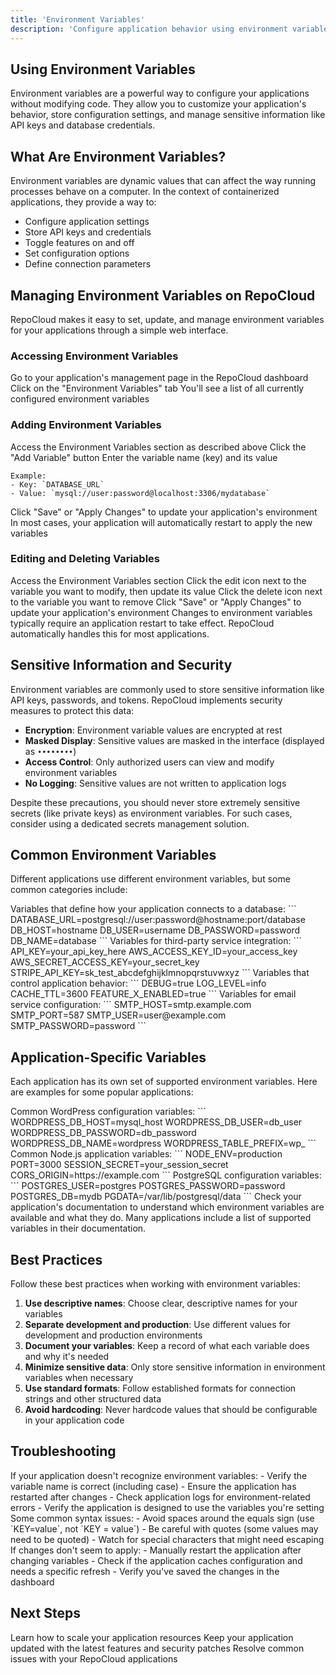 ```yaml
---
title: 'Environment Variables'
description: 'Configure application behavior using environment variables on RepoCloud'
---
```


## Using Environment Variables

Environment variables are a powerful way to configure your applications without modifying code. They allow you to customize your application's behavior, store configuration settings, and manage sensitive information like API keys and database credentials.

## What Are Environment Variables?

Environment variables are dynamic values that can affect the way running processes behave on a computer. In the context of containerized applications, they provide a way to:

- Configure application settings
- Store API keys and credentials
- Toggle features on and off
- Set configuration options
- Define connection parameters

## Managing Environment Variables on RepoCloud

RepoCloud makes it easy to set, update, and manage environment variables for your applications through a simple web interface.

### Accessing Environment Variables

<Steps>
  <Step title="Navigate to Instance Management">
    Go to your application's management page in the RepoCloud  dashboard
  </Step>
  <Step title="Open Environment Variables">
    Click on the "Environment Variables" tab
  </Step>
  <Step title="View Current Variables">
    You'll see a list of all currently configured environment variables
  </Step>
</Steps>

### Adding Environment Variables

<Steps>
  <Step title="Navigate to Environment Variables">
    Access the Environment Variables section as described above
  </Step>
  <Step title="Add New Variable">
    Click the "Add Variable" button
  </Step>
  <Step title="Enter Key and Value">
    Enter the variable name (key) and its value
    
    Example:
    - Key: `DATABASE_URL`
    - Value: `mysql://user:password@localhost:3306/mydatabase`
  </Step>
  <Step title="Save Changes">
    Click "Save" or "Apply Changes" to update your application's environment
  </Step>
  <Step title="Restart Application">
    In most cases, your application will automatically restart to apply the new variables
  </Step>
</Steps>

### Editing and Deleting Variables

<Steps>
  <Step title="Navigate to Environment Variables">
    Access the Environment Variables section
  </Step>
  <Step title="Edit a Variable">
    Click the edit icon next to the variable you want to modify, then update its value
  </Step>
  <Step title="Delete a Variable">
    Click the delete icon next to the variable you want to remove
  </Step>
  <Step title="Save Changes">
    Click "Save" or "Apply Changes" to update your application's environment
  </Step>
</Steps>

<Note>
  Changes to environment variables typically require an application restart to take effect. RepoCloud automatically handles this for most applications.
</Note>

## Sensitive Information and Security

Environment variables are commonly used to store sensitive information like API keys, passwords, and tokens. RepoCloud implements security measures to protect this data:

- **Encryption**: Environment variable values are encrypted at rest
- **Masked Display**: Sensitive values are masked in the interface (displayed as `••••••••`)
- **Access Control**: Only authorized users can view and modify environment variables
- **No Logging**: Sensitive values are not written to application logs

<Warning>
  Despite these precautions, you should never store extremely sensitive secrets (like private keys) as environment variables. For such cases, consider using a dedicated secrets management solution.
</Warning>

## Common Environment Variables

Different applications use different environment variables, but some common categories include:

<AccordionGroup>
  <Accordion title="Database Connection Strings">
    Variables that define how your application connects to a database:
    ```
    DATABASE_URL=postgresql://user:password@hostname:port/database
    DB_HOST=hostname
    DB_USER=username
    DB_PASSWORD=password
    DB_NAME=database
    ```
  </Accordion>
  <Accordion title="API Keys and Authentication">
    Variables for third-party service integration:
    ```
    API_KEY=your_api_key_here
    AWS_ACCESS_KEY_ID=your_access_key
    AWS_SECRET_ACCESS_KEY=your_secret_key
    STRIPE_API_KEY=sk_test_abcdefghijklmnopqrstuvwxyz
    ```
  </Accordion>
  <Accordion title="Application Settings">
    Variables that control application behavior:
    ```
    DEBUG=true
    LOG_LEVEL=info
    CACHE_TTL=3600
    FEATURE_X_ENABLED=true
    ```
  </Accordion>
  <Accordion title="Email Configuration">
    Variables for email service configuration:
    ```
    SMTP_HOST=smtp.example.com
    SMTP_PORT=587
    SMTP_USER=user@example.com
    SMTP_PASSWORD=password
    ```
  </Accordion>
</AccordionGroup>

## Application-Specific Variables

Each application has its own set of supported environment variables. Here are examples for some popular applications:

<AccordionGroup>
  <Accordion title="WordPress">
    Common WordPress configuration variables:
    ```
    WORDPRESS_DB_HOST=mysql_host
    WORDPRESS_DB_USER=db_user
    WORDPRESS_DB_PASSWORD=db_password
    WORDPRESS_DB_NAME=wordpress
    WORDPRESS_TABLE_PREFIX=wp_
    ```
  </Accordion>
  <Accordion title="Node.js Applications">
    Common Node.js application variables:
    ```
    NODE_ENV=production
    PORT=3000
    SESSION_SECRET=your_session_secret
    CORS_ORIGIN=https://example.com
    ```
  </Accordion>
  <Accordion title="PostgreSQL">
    PostgreSQL configuration variables:
    ```
    POSTGRES_USER=postgres
    POSTGRES_PASSWORD=password
    POSTGRES_DB=mydb
    PGDATA=/var/lib/postgresql/data
    ```
  </Accordion>
</AccordionGroup>

<Tip>
  Check your application's documentation to understand which environment variables are available and what they do. Many applications include a list of supported variables in their documentation.
</Tip>

## Best Practices

Follow these best practices when working with environment variables:

1. **Use descriptive names**: Choose clear, descriptive names for your variables
2. **Separate development and production**: Use different values for development and production environments
3. **Document your variables**: Keep a record of what each variable does and why it's needed
4. **Minimize sensitive data**: Only store sensitive information in environment variables when necessary
5. **Use standard formats**: Follow established formats for connection strings and other structured data
6. **Avoid hardcoding**: Never hardcode values that should be configurable in your application code

## Troubleshooting

<AccordionGroup>
  <Accordion title="Application Not Recognizing Variables">
    If your application doesn't recognize environment variables:
    - Verify the variable name is correct (including case)
    - Ensure the application has restarted after changes
    - Check application logs for environment-related errors
    - Verify the application is designed to use the variables you're setting
  </Accordion>
  <Accordion title="Syntax Errors">
    Some common syntax issues:
    - Avoid spaces around the equals sign (use `KEY=value`, not `KEY = value`)
    - Be careful with quotes (some values may need to be quoted)
    - Watch for special characters that might need escaping
  </Accordion>
  <Accordion title="Changes Not Taking Effect">
    If changes don't seem to apply:
    - Manually restart the application after changing variables
    - Check if the application caches configuration and needs a specific refresh
    - Verify you've saved the changes in the dashboard
  </Accordion>
</AccordionGroup>

## Next Steps

<CardGroup>
  <Card title="Scaling" icon="chart-line" href="/user-guide/scaling">
    Learn how to scale your application resources
  </Card>
  <Card title="Updates" icon="arrows-rotate" href="/user-guide/updates">
    Keep your application updated with the latest features and security patches
  </Card>
  <Card title="Troubleshooting" icon="wrench" href="/user-guide/troubleshooting">
    Resolve common issues with your RepoCloud applications
  </Card>
</CardGroup> 